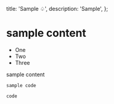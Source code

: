   title: 'Sample ♤',
  description: 'Sample',
};

# sample content

- One
- Two
- Three

sample content

```
sample code
```

`code`

<StackBlitzEmbed
  repo='GyeongtaeGim/react-scroll-interaction-example'
  height='700px'
/>
